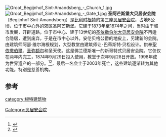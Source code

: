 [[File:Groot_Begijnhof_Sint-Amandsberg_-_Church_1.jpg|thumb]]
[[File:Groot_Begijnhof_Sint-Amandsberg_-_Gate_1.jpg|thumb]]
'''圣阿芒斯堡大贝居安会院'''（Begijnhof Sint-Amandsberg）是[[比利时|比利时]][[根特|根特]]的第三座[[贝居安会院|贝居安会院]]，占地8公顷，位于市中心外的郊区圣阿芒斯堡。它建于1873年至1874年之间，当时由于城市发展，开辟道路，位于市中心、建于13世纪的[[圣依撒伯尔大贝居安会院|圣依撒伯尔大贝居安会院]]不再适合隐居，遭到废弃，于是在市中心以外，安伦贝格公爵的地皮上，另建新的会院。由建筑师阿瑟·维尔海根规划，大型教堂由建筑师让-巴蒂斯特·贝松设计。供奉[[聖麗莎|聖依撒伯爾]]、[[圣弥额尔|圣弥额尔]]和圣天使。这是佛兰德斯唯一的新哥特式贝居安会院。它仅仅在两年内完工，1874年9月29日投入使用，教堂于次年9月28日开放。1998年成为世界遗产的一部分。<ref>{{Cite web |url=https://beschermingen.onroerenderfgoed.be/object/id/OO001259/ |title=存档副本 |access-date=2020-12-01 |archive-date=2016-03-03 |archive-url=https://web.archive.org/web/20160303211515/https://beschermingen.onroerenderfgoed.be/object/id/OO001259/ |dead-url=no }}</ref><ref>{{Cite web |url=https://beschermingen.onroerenderfgoed.be/object/id/OO001256/ |title=存档副本 |access-date=2020-12-01 |archive-date=2016-03-05 |archive-url=https://web.archive.org/web/20160305045829/https://beschermingen.onroerenderfgoed.be/object/id/OO001256/ |dead-url=no }}</ref>，最后一名会士于2003年死亡，这些建筑逐渐转为其他功能，特别是慈善机构。

==参考==
<references/>
{{coord|51.0569|N|3.7478|E|source:wikidata|display=title}}
[[Category:贝居安会院|Category:贝居安会院]]
[[category:根特建筑物|category:根特建筑物]]